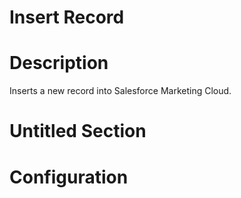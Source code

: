 ﻿# Insert Record

# Description

Inserts a new record into Salesforce Marketing Cloud.

# Untitled Section

# Configuration
